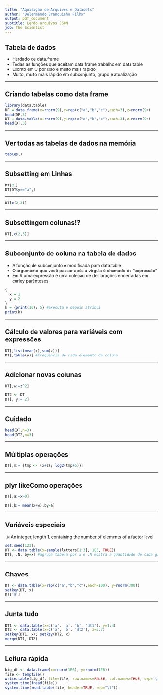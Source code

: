 ```yaml
---
title: "Aquisição de Arquivos e Datasets"
author: "Delermando Branquinho Filho"
output: pdf_document
subtitle: Lendo arquivos JSON
job: The Scientist
---
```


## Tabela de dados

* Herdado de data.frame 
* Todas as funções que aceitam data.frame trabalho em data.table
* Escrito em C por isso é muito mais rápido
* Muito, muito mais rápido em subconjunto, grupo e atualização 

---

## Criando tabelas como data frame

```r
library(data.table)
DF = data.frame(x=rnorm(9),y=rep(c("a","b","c"),each=3),z=rnorm(9))
head(DF,3)
DT = data.table(x=rnorm(9),y=rep(c("a","b","c"),each=3),z=rnorm(9))
head(DT,3)
```

---

## Ver todas as tabelas de dados na memória

```r
tables()
```

---

## Subsetting em Linhas

```r
DT[2,]
DT[DT$y=="a",]
```

---


```r
DT[c(2,3)]
```


---

## Subsettingem colunas!?

```r
DT[,c(2,3)]
```

---

## Subconjunto de coluna na tabela de dados

* A função de subconjunto é modificada para data.table
* O argumento que você passar após a vírgula é chamado de "expressão"
* Em R uma expressão é uma coleção de declarações encerradas em curley parênteses

```r
{
  x = 1
  y = 2
}
k = {print(10); 5} #executa e depois atribui
print(k)
```

---

## Cálculo de valores para variáveis com expressões

```r
DT[,list(mean(x),sum(z))]
DT[,table(y)] #frequencia de cada elemento da coluna
```

---

## Adicionar novas colunas

```r
DT[,w:=z^2]
```



```r
DT2 <- DT
DT[, y:= 2]
```

---

## Cuidado

```r
head(DT,n=3)
head(DT2,n=3)
```


---

## Múltiplas operações

```r
DT[,m:= {tmp <- (x+z); log2(tmp+5)}]
```

---

## plyr likeComo operações

```r
DT[,a:=x>0]
```




```r
DT[,b:= mean(x+w),by=a]
```


---

## Variáveis especiais

`.N` An integer, length 1, containing the number of elements of a factor level 

```r
set.seed(123);
DT <- data.table(x=sample(letters[1:3], 1E5, TRUE))
DT[, .N, by=x] #agrupa tabela por x e .N mostra a quantidade de cada grupo
```

---

## Chaves

```r
DT <- data.table(x=rep(c("a","b","c"),each=100), y=rnorm(300))
setkey(DT, x)
DT['a']
```

---

## Junta tudo

```r
DT1 <- data.table(x=c('a', 'a', 'b', 'dt1'), y=1:4)
DT2 <- data.table(x=c('a', 'b', 'dt2'), z=5:7)
setkey(DT1, x); setkey(DT2, x)
merge(DT1, DT2)
```



---

## Leitura rápida

```r
big_df <- data.frame(x=rnorm(1E6), y=rnorm(1E6))
file <- tempfile()
write.table(big_df, file=file, row.names=FALSE, col.names=TRUE, sep="\t", quote=FALSE)
system.time(fread(file))
system.time(read.table(file, header=TRUE, sep="\t"))
```



